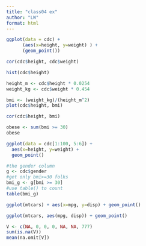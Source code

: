 ```yaml
---
title: "class04 ex"
author: "LW"
format: html
---
```


```r
ggplot(data = cdc) +
      (aes(x=height, y=weight) ) +
      (geom_point())
```

```r
cor(cdc$height, cdc$weight)
```

```r
hist(cdc$height)
```

```r
height_m <- cdc$height * 0.0254
weight_kg <- cdc$weight * 0.454
```

```r
bmi <- (weight_kg)/(height_m^2)
plot(cdc$height, bmi)
```

```r
cor(cdc$height, bmi)
```

```r
obese <- sum(bmi >= 30)
obese
```

```r
ggplot(data = cdc[1:100, 5:6]) +
  aes(x=height, y=weight) +
  geom_point()
```

```r
#the gender column
g <- cdc$gender
#get only bmi>=30 folks
bmi_g <- g[bmi >= 30]
#use table() to count
table(bmi_g)
```

```r
ggplot(mtcars) + aes(x=mpg, y=disp) + geom_point()
```

```r
ggplot(mtcars, aes(mpg, disp)) + geom_point()
```

```r
V <- c(NA, 0, 0, 0, NA, NA, 777)
sum(is.na(V))
mean(na.omit[V])
```


